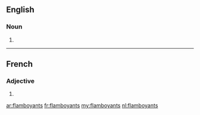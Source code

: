 ==English==

===Noun===
{{head|en|noun plural form}}

# {{plural of|flamboyant|lang=en}}

----

==French==

===Adjective===
{{fr-adj-form}} {{g|m-p}}

# {{masculine plural of|flamboyant|lang=fr}}

[[ar:flamboyants]]
[[fr:flamboyants]]
[[my:flamboyants]]
[[nl:flamboyants]]